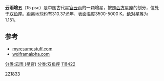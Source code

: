 {{Starbox short |
| name=云雨增五
| epoch=[[J2000.0|J2000.0]]
| constell=[[双鱼座|双鱼座]]
| 星官= [[云雨_(星官)|云雨]] （[[壁宿|壁宿]] ） 
| ra=23<sup>h</sup> 35<sup>m</sup> 29<sup>s</sup>
| dec= +1° 18' 29"
| spectral=K0
| appmag_v=6.47
| dist_ly= 310.37 
| dist_pc= 95.04
| names=  [[依巴谷星表|HIP]] 118422, [[HD星表|HD]] 221833, [[SAO星表|SAO]] 128270, [[波恩星表|BD]] +0°5018
}}
'''云雨增五'''（15 psc）是中国古代[[星官|星官]][[云雨_(星官)|云雨]]的一颗增星，按照[[星座列表|西方星座]]的划分，位处于[[双鱼座|双鱼座]]。距离地球约有310.37光年，表面温度3500-5000 K。[[绝对星等|绝对星等]]为1.151。

==参考==
*[http://www.myresumestuff.com/hyperspace/starDB/starpage2.php?ID=84439 myresumestuff.com]
*[http://www.wolframalpha.com/input/?i=15+psc wolframalpha.com]{{Wayback|url=http://www.wolframalpha.com/input/?i=15+psc |date=20190221212252 }}

{{Stars of Pisces}}

[[分类:云雨_(星官)|分类:云雨 (星官)]]
[[分类:双鱼座|分类:双鱼座]]
[[分类:HIP天体|118422]]
[[Category:HD和HDE天体|221833]]